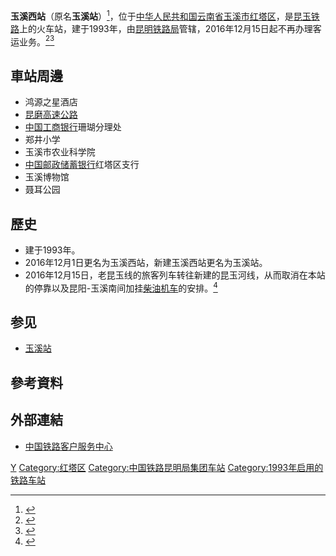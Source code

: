 {{Expand|time=2016-08-27T03:13:32+00:00}}
{{Infobox China railway station
|车站名称 =玉溪西站
|图片 = Yuxi West Railway Station - closed in 2016 - P1350816.JPG
|图片介绍 = 
|其他名称 = 玉溪站
|车站拼音 = Yuxixi
|英文名称 =Yuxixi Railway Station
|车站代码 = 48564<ref>{{cite book|title=中华人民共和国铁路车站代码（GB/T 10302-2010）|publisher=中国标准出版社|year=2010|isbn=155066140495|ignore-isbn-error=true|pages=45}}</ref>
|电报码 = YXM
|拼音码 = YXI
|address = [[云南省|云南省]][[玉溪市|玉溪市]][[红塔区|红塔区]]红塔大道1号
|coordinates = {{coord|24.3524495|N|102.5268126|E|display=inline,title}}
|归属 = [[昆明铁路局|昆明铁路局]][[昆明车务段|昆明车务段]]
|线路 = [[昆玉铁路|昆玉铁路]]
|车站等级 =
|使用状态 = 使用中
|月台数目 = 
|股道数目 = 
}}
'''玉溪西站'''（原名'''玉溪站'''）<ref>{{cite news|author=张雯|url=http://www.yuxinews.com/UCM/wwwroot/yuxinews/xw/sz/2016/11/3930411.shtml|title=玉溪站16日起正式更名|publisher=玉溪网|date=2016-11-15|accessdate=2016-12-09|archive-date=2016-12-20|archive-url=https://web.archive.org/web/20161220103618/http://www.yuxinews.com/UCM/wwwroot/yuxinews/xw/sz/2016/11/3930411.shtml|dead-url=no}}</ref>，位于[[中华人民共和国|中华人民共和国]][[云南省|云南省]][[玉溪市|玉溪市]][[红塔区|红塔区]]，是[[昆玉铁路|昆玉铁路]]上的火车站，建于1993年，由[[昆明铁路局|昆明铁路局]]管辖，2016年12月15日起不再办理客运业务。<ref>{{Cite web |url=http://search.huochepiao.com/huochezhan/jieshao/331.htm |title=玉溪火车站介绍 |accessdate=2016-08-27 |archive-date=2016-08-02 |archive-url=https://web.archive.org/web/20160802100244/http://search.huochepiao.com/huochezhan/jieshao/331.htm |dead-url=no }}</ref><ref>{{cite news|url=http://mt.sohu.com/20161214/n475878953.shtml|title=从12月15日开始，在玉溪坐火车的小伙伴要到新玉溪站乘车了|work=高古楼|date=2016-12-14|accessdate=2016-12-16|archive-date=2016-12-20|archive-url=https://web.archive.org/web/20161220223744/http://mt.sohu.com/20161214/n475878953.shtml|dead-url=no}}</ref>

==車站周邊==
* 鸿源之星酒店
* [[昆磨高速公路|昆磨高速公路]]
* [[中国工商银行|中国工商银行]]珊瑚分理处
* 郑井小学
* 玉溪市农业科学院
* [[中国邮政储蓄银行|中国邮政储蓄银行]]红塔区支行
* 玉溪博物馆
* 聂耳公园

==歷史==
* 建于1993年。
* 2016年12月1日更名为玉溪西站，新建玉溪西站更名为玉溪站。
* 2016年12月15日，老昆玉线的旅客列车转往新建的昆玉河线，从而取消在本站的停靠以及昆阳-玉溪南间加挂[[柴油机车|柴油机车]]的安排。<ref>{{cite news|url=http://mt.sohu.com/20161215/n475996526.shtml|title=【聚焦昆铁】中越中老国际铁路昆明至玉溪段今日开通（附昆玉河线最新时刻表）|work=昆明铁路|date=2016-12-15|accessdate=2016-12-16|archive-date=2016-12-20|archive-url=https://web.archive.org/web/20161220223817/http://mt.sohu.com/20161215/n475996526.shtml|dead-url=no}}</ref>

== 参见 ==
*[[玉溪站|玉溪站]]

==參考資料==
{{reflist}}

==外部連結==
* [http://www.12306.cn/mormhweb/ 中国铁路客户服务中心] {{Wayback|url=http://www.12306.cn/mormhweb/ |date=20180205163941 }}

{{昆玉铁路}}
{{昆明铁路局}}
{{云南省铁路}}
[[Category:玉溪市铁路车站|Y]]
[[Category:红塔区|Category:红塔区]]
[[Category:中国铁路昆明局集团车站|Category:中国铁路昆明局集团车站]]
[[Category:1993年启用的铁路车站|Category:1993年启用的铁路车站]]